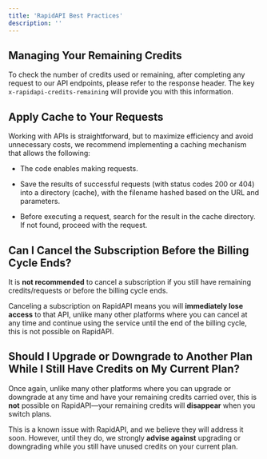 ```yaml
---
title: 'RapidAPI Best Practices'
description: ''
---
```


## Managing Your Remaining Credits

To check the number of credits used or remaining, after completing any request to our API endpoints,
please refer to the response header. The key `x-rapidapi-credits-remaining` will provide you with this information.

## Apply Cache to Your Requests

Working with APIs is straightforward, but to maximize efficiency and avoid unnecessary costs, we recommend implementing a caching mechanism that allows the following:

* The code enables making requests.

* Save the results of successful requests (with status codes 200 or 404) into a directory (cache), with the filename hashed based on the URL and parameters.

* Before executing a request, search for the result in the cache directory. If not found, proceed with the request.

## Can I Cancel the Subscription Before the Billing Cycle Ends?

It is **not recommended** to cancel a subscription if you still have remaining credits/requests or before the billing cycle ends.

Canceling a subscription on RapidAPI means you will **immediately lose access** to that API, unlike many other platforms where you can cancel at any time and continue using the service until the end of the billing cycle, this is not possible on RapidAPI.

## Should I Upgrade or Downgrade to Another Plan While I Still Have Credits on My Current Plan?

Once again, unlike many other platforms where you can upgrade or downgrade at any time and have your remaining credits carried over, this is **not** possible on RapidAPI—your remaining credits will **disappear** when you switch plans.

This is a known issue with RapidAPI, and we believe they will address it soon. However, until they do, we strongly **advise against** upgrading or downgrading while you still have unused credits on your current plan.